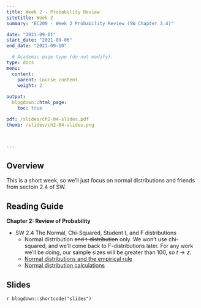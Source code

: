 ```yaml
---
title: Week 2 - Probability Review
sitetitle: Week 2
summary: "EC200 - Week 2 Probability Review (SW Chapter 2.4)"

date: "2021-09-01"
start_date: "2021-09-06"
end_date: "2021-09-10"

  # Academic page type (do not modify).
type: docs
menu:
  content:
    parent: Course content
    weight: 2
    
output:
  blogdown::html_page:
    toc: true

pdf: /slides/ch2-04-slides.pdf
thumb: /slides/ch2-04-slides.png



---
```


## Overview

This is a short week, so we'll just focus on normal distributions and friends from sectoin 2.4 of SW. 


## Reading Guide

**Chapter 2: Review of Probability**

- SW 2.4 The Normal, Chi-Squared, Student t, and F distributions 
  - Normal distribution ~~and t-distribution~~ only. We won’t use chi-squared, and we’ll come back to F-distributions later. For any work we'll be doing, our sample sizes will be greater than 100, so $t \rightarrow z$. 
  - [<i class="fas fa-tv"> </i> Normal distributions and the empirical rule](https://www.khanacademy.org/math/ap-statistics/density-curves-normal-distribution-ap#stats-normal-distributions)
  - [ <i class="fas fa-tv"> </i> Normal distribution calculations](https://www.khanacademy.org/math/ap-statistics/density-curves-normal-distribution-ap#normal-distributions-calculations)

## Slides

`r blogdown::shortcode("slides")`

